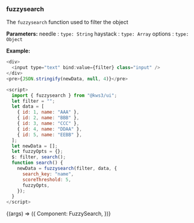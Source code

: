 
<Version />

<Meta title="Utils/2. Examples/13. FuzzySearch" />

### fuzzysearch

The `fuzzysearch` function used to filter the object

**Parameters:**
needle : `type: String`
haystack : `type: Array`
options : `type: Object`

**Example:**

```js
<div>
  <input type="text" bind:value={filter} class="input" />
</div>
<pre>{JSON.stringify(newData, null, 4)}</pre>

<script>
  import { fuzzysearch } from "@kws3/ui";
  let filter = "";
  let data = [
    { id: 1, name: "AAA" },
    { id: 2, name: "BBB" },
    { id: 3, name: "CCC" },
    { id: 4, name: "DDAA" },
    { id: 5, name: "EEBB" },
  ];
  let newData = [];
  let fuzzyOpts = {};
  $: filter, search();
  function search() {
    newData = fuzzysearch(filter, data, {
      search_key: "name",
      scoreThreshold: 5,
      fuzzyOpts,
    });
  }
</script>

```

<Story name="13. FuzzySearch" args={{}}>
  {(args) => ({
    Component: FuzzySearch,
  })}
</Story>
